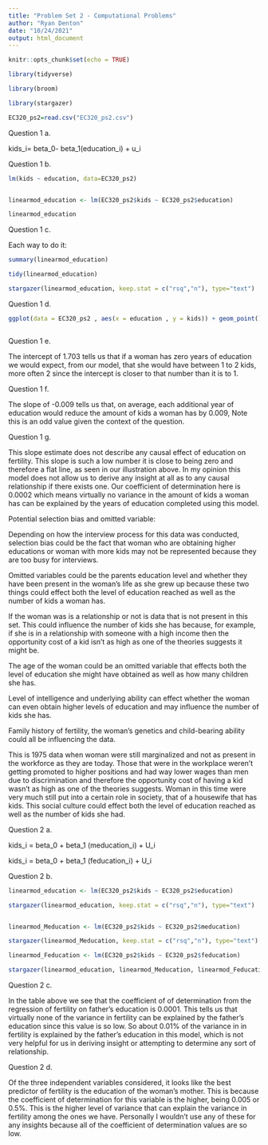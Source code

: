 ---
title: "Problem Set 2 - Computational Problems"
author: "Ryan Denton"
date: "10/24/2021"
output: html_document
---

```{r setup, include=FALSE}
knitr::opts_chunk$set(echo = TRUE)


```



```{r}
library(tidyverse)

library(broom)

library(stargazer)

EC320_ps2=read.csv("EC320_ps2.csv")

```



Question 1
a. 

kids_i= beta_0- beta_1(education_i) + u_i


Question 1
b.

```{r}


lm(kids ~ education, data=EC320_ps2)


linearmod_education <- lm(EC320_ps2$kids ~ EC320_ps2$education)

linearmod_education

```

Question 1
c.

Each way to do it:

```{r}

summary(linearmod_education)

tidy(linearmod_education)

stargazer(linearmod_education, keep.stat = c("rsq","n"), type="text")


```


Question 1
d.

```{r}
ggplot(data = EC320_ps2 , aes(x = education , y = kids)) + geom_point() + stat_smooth(method ="lm", se =FALSE)



```

Question 1
e.

The intercept of 1.703 tells us that if a woman has zero years of education we would expect, from our model, that she would have between 1 to 2 kids, more often 2 since the intercept is closer to that number than it is to 1.


Question 1
f.

The slope of -0.009 tells us that, on average, each additional year of education would reduce the amount of kids a woman has by 0.009, Note this is an odd value given the context of the question.


Question 1
g.

This slope estimate does not describe any causal effect of education on fertility. This slope is such a low number it is close to being zero and therefore a flat line, as seen in our illustration above. In my opinion this model does not allow us to derive any insight at all as to any causal relationship if there exists one. Our coefficient of determination here is 0.0002 which means virtually no variance in the amount of kids a woman has can be explained by the years of education completed using this model.


Potential selection bias and omitted variable:

Depending on how the interview process for this data was conducted, selection bias could be the fact that woman who are obtaining higher educations or woman with more kids may not be represented because they are too busy for interviews.


Omitted variables could be the parents education level and whether they have been present in the woman's life as she grew up because these two things could effect both the level of education reached as well as the number of kids a woman has.


If the woman was is a relationship or not is data that is not present in this set. This could influence the number of kids she has because, for example, if she is in a relationship with someone with a high income then the opportunity cost of a kid isn't as high as one of the theories suggests it might be. 


The age of the woman could be an omitted variable that effects both the level of education she might have obtained as well as how many children she has.


Level of intelligence and underlying ability can effect whether the woman can even obtain higher levels of education and may influence the number of kids she has.


Family history of fertility, the woman's genetics and child-bearing ability could all be influencing the data.


This is 1975 data when woman were still marginalized and not as present in the workforce as they are today. Those that were in the workplace weren't getting promoted to higher positions and had way lower wages than men due to discrimination and therefore the opportunity cost of having a kid wasn't as high as one of the theories suggests. Woman in this time were very much still put into a certain role in society, that of a housewife that has kids. This social culture could effect both the level of education reached as well as the number of kids she had.





Question 2
a.

kids_i = beta_0 + beta_1 (meducation_i) + U_i

kids_i = beta_0 + beta_1 (feducation_i) + U_i


Question 2
b.

```{r}

linearmod_education <- lm(EC320_ps2$kids ~ EC320_ps2$education)

stargazer(linearmod_education, keep.stat = c("rsq","n"), type="text")


linearmod_Meducation <- lm(EC320_ps2$kids ~ EC320_ps2$meducation)

stargazer(linearmod_Meducation, keep.stat = c("rsq","n"), type="text")

linearmod_Feducation <- lm(EC320_ps2$kids ~ EC320_ps2$feducation)

stargazer(linearmod_education, linearmod_Meducation, linearmod_Feducation, keep.stat = c("rsq","n"), type="text")
```


Question 2
c.

In the table above we see that the coefficient of of determination from the regression of fertility on father's education is 0.0001. This tells us that virtually none of the variance in fertility can be explained by the father's education since this value is so low. So about 0.01% of the variance in in fertility is explained by the father's education in this model, which is not very helpful for us in deriving insight or attempting to determine any sort of relationship. 


Question 2
d.

Of the three independent variables considered, it looks like the best predictor of fertility is the education of the woman's mother. This is because the coefficient of determination for this variable is the higher, being 0.005 or 0.5%. This is the higher level of variance that can explain the variance in fertility among the ones we have. Personally I wouldn't use any of these for any insights because all of the coefficient of determination values are so low. 

